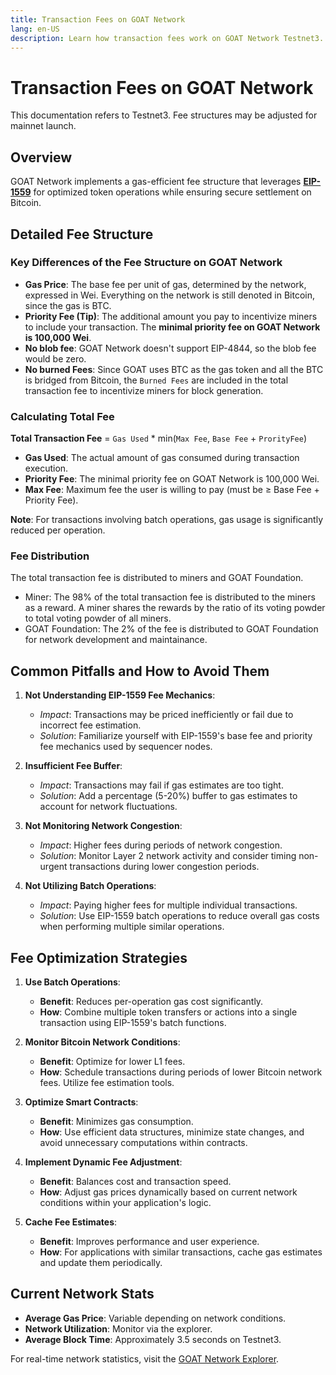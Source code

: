 ```yaml
---
title: Transaction Fees on GOAT Network
lang: en-US
description: Learn how transaction fees work on GOAT Network Testnet3.
---
```



# Transaction Fees on GOAT Network

<Callout type="warning">
  This documentation refers to Testnet3. Fee structures may be adjusted for mainnet launch.
</Callout>

## Overview

GOAT Network implements a gas-efficient fee structure that leverages [**EIP-1559**](https://ethereum.org/en/developers/docs/gas/) for optimized token operations while ensuring secure settlement on Bitcoin.

## Detailed Fee Structure

### Key Differences of the Fee Structure on GOAT Network

- **Gas Price**: The base fee per unit of gas, determined by the network, expressed in Wei. Everything on the network is still denoted in Bitcoin, since the gas is BTC.
- **Priority Fee (Tip)**: The additional amount you pay to incentivize miners to include your transaction. The **minimal priority fee on GOAT Network is 100,000 Wei**.
- **No blob fee**: GOAT Network doesn't support EIP-4844, so the blob fee would be zero.
- **No burned Fees**: Since GOAT uses BTC as the gas token and all the BTC is bridged from Bitcoin, the `Burned Fees` are included in the total transaction fee to incentivize miners for block generation.

### Calculating Total Fee

**Total Transaction Fee** = `Gas Used` * min(`Max Fee`, `Base Fee` + `ProrityFee`)

- **Gas Used**: The actual amount of gas consumed during transaction execution.
- **Priority Fee**: The minimal priority fee on GOAT Network is 100,000 Wei.
- **Max Fee**: Maximum fee the user is willing to pay (must be ≥ Base Fee + Priority Fee).

**Note**: For transactions involving batch operations, gas usage is significantly reduced per operation.

### Fee Distribution

The total transaction fee is distributed to miners and GOAT Foundation.

* Miner: The 98% of the total transaction fee is distributed to the miners as a reward. A miner shares the rewards by the ratio of its voting powder to total voting powder of all miners.
* GOAT Foundation: The 2% of the fee is distributed to GOAT Foundation for network development and maintainance.

## Common Pitfalls and How to Avoid Them

1. **Not Understanding EIP-1559 Fee Mechanics**:
   - *Impact*: Transactions may be priced inefficiently or fail due to incorrect fee estimation.
   - *Solution*: Familiarize yourself with EIP-1559's base fee and priority fee mechanics used by sequencer nodes.

2. **Insufficient Fee Buffer**:
   - *Impact*: Transactions may fail if gas estimates are too tight.
   - *Solution*: Add a percentage (5-20%) buffer to gas estimates to account for network fluctuations.

3. **Not Monitoring Network Congestion**:
   - *Impact*: Higher fees during periods of network congestion.
   - *Solution*: Monitor Layer 2 network activity and consider timing non-urgent transactions during lower congestion periods.

4. **Not Utilizing Batch Operations**:
   - *Impact*: Paying higher fees for multiple individual transactions.
   - *Solution*: Use EIP-1559 batch operations to reduce overall gas costs when performing multiple similar operations.

## Fee Optimization Strategies

1. **Use Batch Operations**:
   - **Benefit**: Reduces per-operation gas cost significantly.
   - **How**: Combine multiple token transfers or actions into a single transaction using EIP-1559's batch functions.

2. **Monitor Bitcoin Network Conditions**:
   - **Benefit**: Optimize for lower L1 fees.
   - **How**: Schedule transactions during periods of lower Bitcoin network fees. Utilize fee estimation tools.

3. **Optimize Smart Contracts**:
   - **Benefit**: Minimizes gas consumption.
   - **How**: Use efficient data structures, minimize state changes, and avoid unnecessary computations within contracts.

4. **Implement Dynamic Fee Adjustment**:
   - **Benefit**: Balances cost and transaction speed.
   - **How**: Adjust gas prices dynamically based on current network conditions within your application's logic.

5. **Cache Fee Estimates**:
   - **Benefit**: Improves performance and user experience.
   - **How**: For applications with similar transactions, cache gas estimates and update them periodically.

## Current Network Stats

- **Average Gas Price**: Variable depending on network conditions.
- **Network Utilization**: Monitor via the explorer.
- **Average Block Time**: Approximately 3.5 seconds on Testnet3.

For real-time network statistics, visit the [GOAT Network Explorer](https://explorer.testnet3.goat.network).
